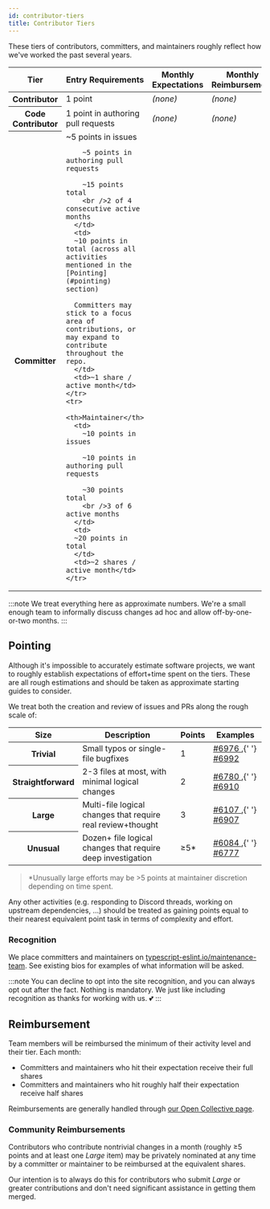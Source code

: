 ```yaml
---
id: contributor-tiers
title: Contributor Tiers
---
```


These tiers of contributors, committers, and maintainers roughly reflect how we've worked the past several years.

<table>
  <thead>
    <tr>
      <th>Tier</th>
      <th>Entry Requirements</th>
      <th>Monthly Expectations</th>
      <th>Monthly Reimbursement</th>
    </tr>
  </thead>
  <tbody>
    <tr>
      <th>Contributor</th>
      <td>1 point</td>
      <td>
        <em>(none)</em>
      </td>
      <td>
        <em>(none)</em>
      </td>
    </tr>
    <tr>
      <th>Code Contributor</th>
      <td>1 point in authoring pull requests</td>
      <td>
        <em>(none)</em>
      </td>
      <td>
        <em>(none)</em>
      </td>
    </tr>
    <tr>
      <th>Committer</th>
      <td>
        ~5 points in issues

        ~5 points in authoring pull requests

        ~15 points total
        <br />2 of 4 consecutive active months
      </td>
      <td>
      ~10 points in total (across all activities mentioned in the [Pointing](#pointing) section)

      Committers may stick to a focus area of contributions, or may expand to contribute throughout the repo.
      </td>
      <td>~1 share / active month</td>
    </tr>
    <tr>
      <th>Maintainer</th>
      <td>
        ~10 points in issues

        ~10 points in authoring pull requests

        ~30 points total
        <br />3 of 6 active months
      </td>
      <td>
      ~20 points in total
      </td>
      <td>~2 shares / active month</td>
    </tr>

  </tbody>
</table>

:::note
We treat everything here as approximate numbers.
We're a small enough team to informally discuss changes ad hoc and allow off-by-one-or-two months.
:::

## Pointing

Although it's impossible to accurately estimate software projects, we want to roughly establish expectations of effort+time spent on the tiers.
These are all rough estimations and should be taken as approximate starting guides to consider.

We treat both the creation and review of issues and PRs along the rough scale of:

<table>
  <thead>
    <tr>
      <th>Size</th>
      <th>Description</th>
      <th>Points</th>
      <th>Examples</th>
    </tr>
  </thead>
  <tbody>
    <tr>
      <th>Trivial</th>
      <td>Small typos or single-file bugfixes</td>
      <td>1</td>
      <td>
        <a href="https://github.com/typescript-eslint/typescript-eslint/pull/6976">
          #6976
        </a>
        ,{' '}
        <a href="https://github.com/typescript-eslint/typescript-eslint/issues/6992">
          #6992
        </a>
      </td>
    </tr>
    <tr>
      <th>Straightforward</th>
      <td>2-3 files at most, with minimal logical changes</td>
      <td>2</td>
      <td>
        <a href="https://github.com/typescript-eslint/typescript-eslint/pull/6780">
          #6780
        </a>
        ,{' '}
        <a href="https://github.com/typescript-eslint/typescript-eslint/pull/6910">
          #6910
        </a>
      </td>
    </tr>
    <tr>
      <th>Large</th>
      <td>Multi-file logical changes that require real review+thought</td>
      <td>3</td>
      <td>
        <a href="https://github.com/typescript-eslint/typescript-eslint/pull/6107">
          #6107
        </a>
        ,{' '}
        <a href="https://github.com/typescript-eslint/typescript-eslint/pull/6907">
          #6907
        </a>
      </td>
    </tr>
    <tr>
      <th>Unusual</th>
      <td>Dozen+ file logical changes that require deep investigation</td>
      <td>≥5*</td>
      <td>
        <a href="https://github.com/typescript-eslint/typescript-eslint/pull/6084">
          #6084
        </a>
        ,{' '}
        <a href="https://github.com/typescript-eslint/typescript-eslint/pull/6777">
          #6777
        </a>
      </td>
    </tr>
  </tbody>
</table>

> \*Unusually large efforts may be >5 points at maintainer discretion depending on time spent.

Any other activities (e.g. responding to Discord threads, working on upstream dependencies, …) should be treated as gaining points equal to their nearest equivalent point task in terms of complexity and effort.

### Recognition

We place committers and maintainers on [typescript-eslint.io/maintenance-team](./Team.mdx).
See existing bios for examples of what information will be asked.

:::note
You can decline to opt into the site recognition, and you can always opt out after the fact.
Nothing is mandatory.
We just like including recognition as thanks for working with us. 💕
:::

## Reimbursement

Team members will be reimbursed the minimum of their activity level and their tier.
Each month:

- Committers and maintainers who hit their expectation receive their full shares
- Committers and maintainers who hit roughly half their expectation receive half shares

Reimbursements are generally handled through [our Open Collective page](https://opencollective.com/typescript-eslint).

### Community Reimbursements

Contributors who contribute nontrivial changes in a month (roughly ≥5 points and at least one _Large_ item) may be privately nominated at any time by a committer or maintainer to be reimbursed at the equivalent shares.

Our intention is to always do this for contributors who submit _Large_ or greater contributions and don't need significant assistance in getting them merged.
